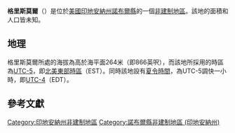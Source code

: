 {{noteTA
|G1=USState
|G2=地名
|G3=Unit
}}
{{Infobox settlement
|official_name            = 格里斯莫爾
|native_name = Grismore
|settlement_type          = [[非建制地區|非建制地區]]
|image_skyline            = 
|imagesize                = 
|pushpin_map              = USA Indiana
|pushpin_label            = 格里斯莫爾
|pushpin_label_position   = top
|pushpin_map_caption      = 格里斯莫爾在印地安納州的位置
|subdivision_type         = [[世界政區索引|國家]]
|subdivision_type1        = [[美国州份|州份]]
|subdivision_type2        = [[印地安納州行政区划|縣]]
|subdivision_name         = [[美国|美国]]
|subdivision_name1        = [[印地安納州|印地安納州]]
|subdivision_name2        = [[諾布爾縣_(印地安納州)|諾布爾縣]]
|elevation_ft             = 866
|elevation_m              = 264
|area_total_km2           = 
|area_total_sq_mi         = 
|area_land_km2            = 
|area_land_sq_mi          = 
|area_water_km2           = 
|area_water_sq_mi         = 
|population_as_of         = 2010
|population_footnotes     = 
|population_total         = 
|population_metro         = 
|population_density_km2   = auto
|population_density_sq_mi = auto
|timezone                 = [[北美东部时区|北美东部时区]]
|utc_offset               = -5
|coordinates              = {{coord|41|29|04|N|85|38|05|W|display=inline,title}}
| coor_pinpoint           = 
| coordinates_footnotes   = 
|timezone_DST             = EDT
|utc_offset_DST           = -4
|postal_code_type         = [[美國郵區編號|郵區編號]]
|postal_code              = 46701
|area_code                = {{link-en|电话区号260|Area code 260|260}}
|blank_name = [[地名信息系统|GNIS ID]]
|blank_info = 452105<ref name="GNIS">{{cite gnis|452105|Grismore}}</ref>
}}
'''格里斯莫爾'''（{{lang-en|Grismore}}）是位於[[美國|美國]][[印地安納州|印地安納州]][[諾布爾縣_(印地安納州)|諾布爾縣]]的一個[[非建制地區|非建制地區]]。該地的面積和人口皆未知。

== 地理 ==
格里斯莫爾所處的海拔為高於海平面264米（即866英呎），而該地所採用的時區為[[UTC-5|UTC-5]]，即[[北美東部時區|北美東部時區]]（EST）。同時該地設有[[夏令時間|夏令時間]]，為UTC-5調快一小時，即[[UTC-4|UTC-4]]（EDT）。

== 參考文獻 ==
{{reflist}}

{{諾布爾縣 (印地安納州)}}

{{DEFAULTSORT:Grismore}}
[[Category:印地安納州非建制地區|Category:印地安納州非建制地區]]
[[Category:諾布爾縣非建制地區_(印地安納州)|Category:諾布爾縣非建制地區 (印地安納州)]]

{{Indiana-geo-stub}}